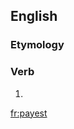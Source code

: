 ==English==

===Etymology===
{{suffix|pay|est|lang=en}}

===Verb===
{{head|en|verb form}}

# {{en-archaic second-person singular of|pay|lang=en}}

[[fr:payest]]